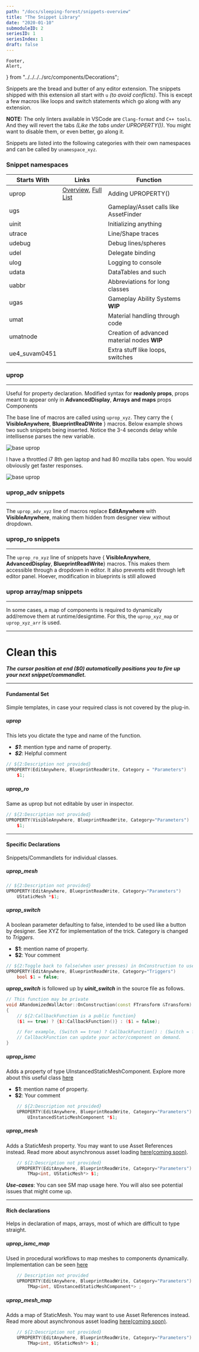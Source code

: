 ```yaml
---
path: "/docs/sleeping-forest/snippets-overview"
title: "The Snippet Library"
date: "2020-01-10"
submoduleID: 2
seriesID: 1
seriesIndex: 1
draft: false
---
```


	Footer,
	Alert,
} from "../../../../src/components/Decorations";

Snippets are the bread and butter of any editor extension. The snippets shipped with this extension all start with `u` _(to avoid conflicts)_.
This is except a few macros like loops and switch statements which go along with any extension.

**NOTE:** The only linters available in VSCode are `Clang-format` and `C++ tools`. And they will revert the tabs _(Like the tabs under UPROPERTY())_.
You might want to disable them, or even better, go along it.

Snippets are listed into the following categories with their own namespaces and can be called by `unamespace_xyz`.

### Snippet namespaces

| Starts With   | Links                                                                                                    | Function                                    |
| ------------- | -------------------------------------------------------------------------------------------------------- | ------------------------------------------- |
| uprop         | [Overview](/docs/sleeping-forest/uprop-snippets), [Full List](/docs/sleeping-forest/snippet-lists/uprop) | Adding UPROPERTY()                          |
| ugs           |                                                                                                          | Gameplay/Asset calls like AssetFinder       |
| uinit         |                                                                                                          | Initializing anything                       |
| utrace        |                                                                                                          | Line/Shape traces                           |
| udebug        |                                                                                                          | Debug lines/spheres                         |
| udel          |                                                                                                          | Delegate binding                            |
| ulog          |                                                                                                          | Logging to console                          |
| udata         |                                                                                                          | DataTables and such                         |
| uabbr         |                                                                                                          | Abbreviations for long classes              |
| ugas          |                                                                                                          | Gameplay Ability Systems **WIP**            |
| umat          |                                                                                                          | Material handling through code              |
| umatnode      |                                                                                                          | Creation of advanced material nodes **WIP** |
| ue4_suvam0451 |                                                                                                          | Extra stuff like loops, switches            |

### uprop

---

Useful for property declaration. Modified syntax for **readonly props**,
props meant to appear only in **AdvancedDisplay**, **Arrays and maps** props
Components

The base line of macros are called using `uprop_xyz`.
They carry the { **VisibleAnywhere**, **BlueprintReaDWrite** } macros.
Below example shows two such snippets being inserted. Notice the 3-4 seconds delay while intellisense parses the new variable.

![base uprop](../../../images/DaedalusAPI/snippet-module/perfecttrace.gif)

I have a throttled i7 8th gen laptop and had 80 mozilla tabs open. You would obviously get faster responses.

![base uprop](../../../images/DaedalusAPI/introduction-module/007.gif)

### uprop_adv snippets

---

The `uprop_adv_xyz` line of macros replace **EditAnywhere** with **VisibleAnywhere**,
making them hidden from designer view without dropdown.

### uprop_ro snippets

---

The `uprop_ro_xyz` line of snippets have { **VisibleAnywhere**, **AdvancedDisplay**, **BlueprintReadWrite**}
macros. This makes them accessible through a dropdown in editor. It also prevents edit through left editor panel.
Hoever, modification in blueprints is still allowed

### uprop array/map snippets

---

In some cases, a map of components is required to dynamically add/remove them at runtime/designtime.
For this, the `uprop_xyz_map` or `uprop_xyz_arr` is used.

---

# Clean this

<Alert
	head="Invocation Tradeoff"
	body="If you choose to use Commandlets, missing headers are automatically injected. Snippets are more accessible."
/>

**_The cursor position at end (\$0) automatically positions you to fire up your next snippet/commandlet._**

<Alert
	head="Quick reminder about scope warnings"
	body="BlueprintReadWrite may only be assigned to public field variables. This means these snippets should be called in public field."
/>

---

#### Fundamental Set

Simple templates, in case your required class is not covered by the plug-in.

##### uprop

This lets you dictate the type and name of the function.

- **_\$1_**: mention type and name of property.
- **_\$2_**: Helpful comment

```cpp
// ${2:Description not provided}
UPROPERTY(EditAnywhere, BlueprintReadWrite, Category = "Parameters")
	$1;
```

##### uprop_ro

Same as uprop but not editable by user in inspector.

```cpp
// ${2:Description not provided}
UPROPERTY(VisibleAnywhere, BlueprintReadWrite, Category="Parameters")
	$1;
```

---

#### Specific Declarations

Snippets/Commandlets for individual classes.

##### uprop_mesh

```cpp
// ${2:Description not provided}
UPROPERTY(EditAnywhere, BlueprintReadWrite, Category="Parameters")
	UStaticMesh *$1;
```

##### uprop_switch

A boolean parameter defaulting to false, intended to be used like a button by designer.
See XYZ for implementation of the trick. Category is changed to _Triggers_.

- **\$1**: mention name of property.
- **\$2**: Your comment

```cpp
// ${2:Toggle back to false(when user presses) in OnConstruction to use as a trigger}
UPROPERTY(EditAnywhere, BlueprintReadWrite, Category="Triggers")
	bool $1 = false;
```

**_uprop_switch_** is followed up by **_uinit_switch_** in the source file as follows.

```cpp
// This function may be private
void ARandomizedWallActor::OnConstruction(const FTransform &Transform)
{
	// ${2:CallbackFunction is a public function}
	($1 == true) ? {$2:CallbackFunction()} : ($1 = false);

	// For example, (Switch == true) ? CallbackFunction() : (Switch = false);
	// CallbackFunction can update your actor/component on demand.
}
```

##### uprop_ismc

Adds a property of type UInstancedStaticMeshComponent.
Explore more about this useful class [here](/tutorials/ue4/instanced-static-meshes/1)

- **\$1**: mention name of property.
- **\$2**: Your comment

```cpp
	// ${2:Description not provided}
	UPROPERTY(EditAnywhere, BlueprintReadWrite, Category="Parameters")
		UInstancedStaticMeshComponent *$1;
```

##### uprop_mesh

Adds a StaticMesh property. You may want to use Asset References instead. Read more about asynchronous asset loading [here(coming soon)]().

```cpp
    // ${2:Description not provided}
    UPROPERTY(EditAnywhere, BlueprintReadWrite, Category="Parameters")
    	TMap<int, UStaticMesh*> $1;
```

**_Use-cases_**: You can see SM map usage here. You will also see potential issues that might come up.

---

#### Rich declarations

Helps in declaration of maps, arrays, most of which are difficult to type straight.

##### uprop_ismc_map

Used in procedural workflows to map meshes to components dynamically. Implementation can be seen [here]()

```cpp
    // Description not provided
    UPROPERTY(EditAnywhere, BlueprintReadWrite, Category="Parameters")
    	TMap<int, UInstancedStaticMeshComponent*> ;
```

##### uprop_mesh_map

Adds a map of StaticMesh. You may want to use Asset References instead. Read more about asynchronous asset loading [here(coming soon)]().

```cpp
    // ${2:Description not provided}
    UPROPERTY(EditAnywhere, BlueprintReadWrite, Category="Parameters")
    	TMap<int, UStaticMesh*> $1;
```
